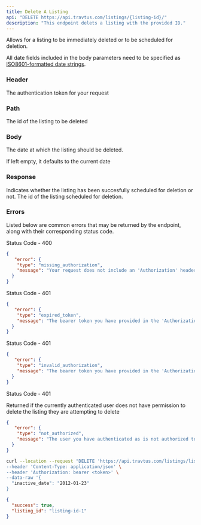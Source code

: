 ```yaml
---
title: Delete A Listing
api: "DELETE https://api.travtus.com/listings/{listing-id}/"
description: "This endpoint delets a listing with the provided ID."
---
```


Allows for a listing to be immediately deleted or to be scheduled for deletion.

All date fields included in the body parameters need to be specified as [ISO8601-formatted date strings](https://en.wikipedia.org/wiki/ISO_8601).

### Header

<ParamField header="Authorization" type="string" default="none" required>
  The authentication token for your request
</ParamField>

### Path

<ParamField path="listing_id" type="string" default="none" required>
  The id of the listing to be deleted
</ParamField>

### Body

<ParamField body="inactive-date" type="date" default="Current date" required>
  The date at which the listing should be deleted.

  If left empty, it defaults to the current date
</ParamField>

### Response

<ResponseField name="success" type="boolean">
  Indicates whether the listing has been succesfully scheduled for deletion or not.
</ResponseField>

<ResponseField name="listing_id" type="boolean">
  The id of the listing scheduled for deletion.
</ResponseField>

### Errors

Listed below are common errors that may be returned by the endpoint, along with their corresponding status code.

Status Code - 400
```json Missing Authorization header
{
   "error": {
    "type": "missing_authorization",
    "message": "Your request does not include an 'Authorization' header with a bearer token for your account."
  }
}
```

Status Code - 401
```json Expired Authorization header bearer token value
{
   "error": {
    "type": "expired_token",
    "message": "The bearer token you have provided in the 'Authorization' header has expired. Please obtain a new one."
  }
}
```

Status Code - 401
```json Invalid Authorization header bearer token value
{
   "error": {
    "type": "invalid_authorization",
    "message": "The bearer token you have provided in the 'Authorization' header is invalid."
  }
}
```

Status Code - 401

Returned if the currently authenticated user does not have permission to delete the listing they are attempting to delete
```json Invalid/Expired Authorization header bearer token value
{
   "error": {
    "type": "not_authorized",
    "message": "The user you have authenticated as is not authorized to delete the listing you are attempting to delete."
  }
}
```

<RequestExample>

```bash Example Request
curl --location --request "DELETE 'https://api.travtus.com/listings/listing-id-1/' \
--header 'Content-Type: application/json' \
--header 'Authorization: bearer <token>' \
--data-raw '{
  "inactive_date": "2012-01-23"
}
```

</RequestExample>

<ResponseExample>

```json Response
{
  "success": true,
  "listing_id": "listing-id-1"
}
```

</ResponseExample>
